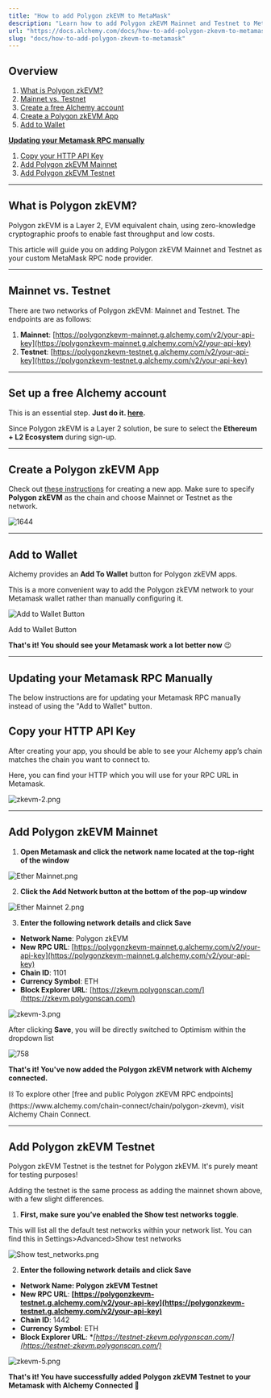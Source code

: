 ```yaml
---
title: "How to add Polygon zkEVM to MetaMask"
description: "Learn how to add Polygon zkEVM Mainnet and Testnet to Metamask with your custom RPC endpoint."
url: "https://docs.alchemy.com/docs/how-to-add-polygon-zkevm-to-metamask"
slug: "docs/how-to-add-polygon-zkevm-to-metamask"
---
```



## Overview

1. [What is Polygon zkEVM?](#what-is-polygon-zkevm)
2. [Mainnet vs. Testnet](#mainnet-vs.-testnet)
3. [Create a free Alchemy account](https://dashboard.alchemy.com/)
4. [Create a Polygon zkEVM App](#create-a-polygon-zkevm-app)
5. [Add to Wallet](#add-to-wallet)

**[Updating your Metamask RPC manually](#updating-your-metamask-rpc-manually)**

1. [Copy your HTTP API Key](#copy-your-http-api-key)
2. [Add Polygon zkEVM Mainnet](#add-polygon-zkevm-mainnet)
3. [Add Polygon zkEVM Testnet](#add-polygon-zkevm-testnet)

***

## What is Polygon zkEVM?

Polygon zkEVM is a Layer 2, EVM equivalent chain, using zero-knowledge cryptographic proofs to enable fast throughput and low costs.

This article will guide you on adding Polygon zkEVM Mainnet and Testnet as your custom MetaMask RPC node provider.

***

## Mainnet vs. Testnet

There are two networks of Polygon zkEVM: Mainnet and Testnet. The endpoints are as follows:

1. **Mainnet**: [https://polygonzkevm-mainnet.g.alchemy.com/v2/your-api-key](https://polygonzkevm-mainnet.g.alchemy.com/v2/your-api-key)
2. **Testnet**: [https://polygonzkevm-testnet.g.alchemy.com/v2/your-api-key](https://polygonzkevm-testnet.g.alchemy.com/v2/your-api-key)

***

## Set up a free Alchemy account

This is an essential step. **Just do it. [here](https://dashboard.alchemy.com/).**

Since Polygon zkEVM is a Layer 2 solution, be sure to select the **Ethereum + L2 Ecosystem** during sign-up.

***

## Create a Polygon zkEVM App

Check out [these instructions](https://docs.alchemy.com/alchemy/introduction/getting-started#1.create-an-alchemy-key) for creating a new app. Make sure to specify **Polygon zkEVM** as the chain and choose Mainnet or Testnet as the network.

![1644](822091a-zkevm-1.png "zkevm-1.png")

***

## Add to Wallet

Alchemy provides an **Add To Wallet** button for Polygon zkEVM apps.

This is a more convenient way to add the Polygon zkEVM network to your Metamask wallet rather than manually configuring it.

![Add to Wallet Button](3de8446-image.png)

Add to Wallet Button

**That's it! You should see your Metamask work a lot better now** 😉

***

## Updating your Metamask RPC Manually

The below instructions are for updating your Metamask RPC manually instead of using the "Add to Wallet" button.

## Copy your HTTP API Key

After creating your app, you should be able to see your Alchemy app’s chain matches the chain you want to connect to.

Here, you can find your HTTP which you will use for your RPC URL in Metamask.

![](614f22c-zkevm-2.png "zkevm-2.png")

***

## Add Polygon zkEVM Mainnet

1. **Open Metamask and click the network name located at the top-right of the window**

![](eec1483-Ether_Mainnet.png "Ether Mainnet.png")

2. **Click the Add Network button at the bottom of the pop-up window**

![](d025cdf-Ether_Mainnet_2.png "Ether Mainnet 2.png")

3. **Enter the following network details and click Save**

* **Network Name**: Polygon zkEVM
* **New RPC URL**: [https://polygonzkevm-mainnet.g.alchemy.com/v2/your-api-key](https://polygonzkevm-mainnet.g.alchemy.com/v2/your-api-key)
* **Chain ID**: 1101
* **Currency Symbol**: ETH
* **Block Explorer URL**: [https://zkevm.polygonscan.com/](https://zkevm.polygonscan.com/)

![](6dae5cb-zkevm-3.png "zkevm-3.png")

After clicking **Save**, you will be directly switched to Optimism within the dropdown list

![758](8acfbb7-zkevm-4.png "zkevm-4.png")

**That's it! You've now added the Polygon zkEVM network with Alchemy connected.**

<Info>
  ⛓️ To explore other [free and public Polygon zKEVM RPC endpoints](https://www.alchemy.com/chain-connect/chain/polygon-zkevm), visit Alchemy Chain Connect.
</Info>

***

## Add Polygon zkEVM Testnet

Polygon zkEVM Testnet is the testnet for Polygon zkEVM. It's purely meant for testing purposes!

Adding the testnet is the same process as adding the mainnet shown above, with a few slight differences.

1. **First, make sure you’ve enabled the Show test networks toggle**.

This will list all the default test networks within your network list. You can find this in Settings>Advanced>Show test networks

![](cc21d83-Show_test_networks.png "Show test_networks.png")

2. **Enter the following network details and click Save**

* **Network Name: Polygon zkEVM Testnet**
* **New RPC URL**: **[https://polygonzkevm-testnet.g.alchemy.com/v2/your-api-key](https://polygonzkevm-testnet.g.alchemy.com/v2/your-api-key)**
* **Chain ID**: 1442
* **Currency Symbol**: ETH
* **Block Explorer URL**: \**[https://testnet-zkevm.polygonscan.com/](https://testnet-zkevm.polygonscan.com/)*

![](8e90d5d-zkevm-5.png "zkevm-5.png")

**That's it! You have successfully added Polygon zkEVM Testnet to your Metamask with Alchemy Connected 🎉**
